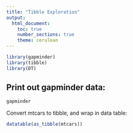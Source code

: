 ```yaml
---
title: "Tibble Exploration"
output: 
  html_document:
    toc: true
    number_sections: true
    theme: cerulean
---
```

```r
library(gapminder)
library(tibble)
library(DT)
```
## Print out gapminder data:

```r
gapminder
```

Convert mtcars to tibble, and wrap in data table:

```r
datatable(as_tibble(mtcars))
```

<!--this is a comment, it wont show up on html output-->

<!--this is a comment using git-->






